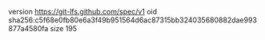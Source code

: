 version https://git-lfs.github.com/spec/v1
oid sha256:c5f68e0fb80e6a3f49b951564d6ac87315bb324035680882dae993877a4580fa
size 195

